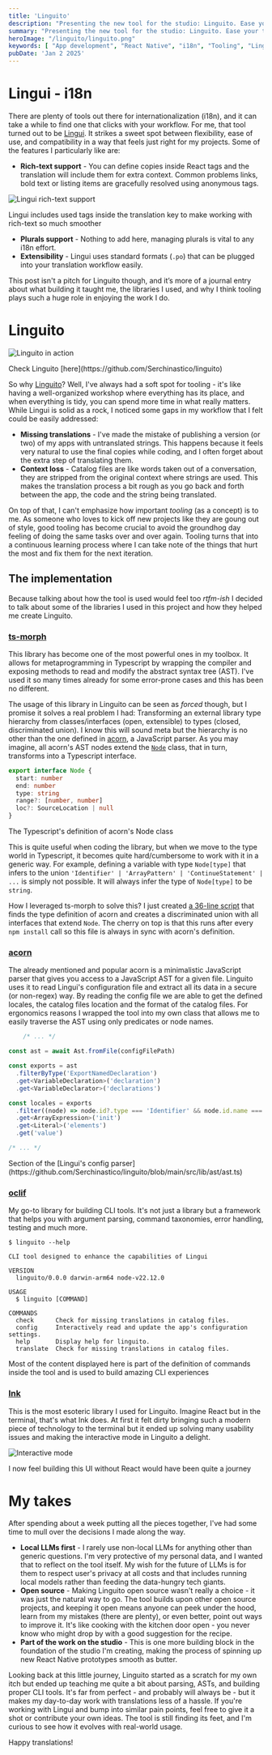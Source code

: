 ```yaml
---
title: 'Linguito'
description: "Presenting the new tool for the studio: Linguito. Ease your translation process by verifying, customizing and filling copies with the aid of LLMs"
summary: "Presenting the new tool for the studio: Linguito. Ease your translation process by verifying, customizing and filling copies with the aid of LLMs"
heroImage: "/linguito/linguito.png"
keywords: [ "App development", "React Native", "i18n", "Tooling", "Lingui" ]
pubDate: 'Jan 2 2025'
---
```


# Lingui - i18n

There are plenty of tools out there for internationalization (i18n), and it can take a while to find one that clicks
with your workflow. For me, that tool turned out to be [Lingui](https://lingui.dev/). It strikes a sweet spot between
flexibility, ease of use, and compatibility in a way that feels just right for my projects. Some of the features I
particularly like are:

- **Rich-text support** - You can define copies inside React tags and the translation will include them for extra
  context. Common problems links, bold text or listing items are gracefully resolved using anonymous tags.

![Lingui rich-text support](/linguito/lingui%20rich-text.png)

<p class="footnote">Lingui includes used tags inside the translation key to make working with rich-text so much smoother</p>

- **Plurals support** - Nothing to add here, managing plurals is vital to any i18n effort.
- **Extensibility** - Lingui uses standard formats (`.po`) that can be plugged into your translation workflow easily.

This post isn't a pitch for Linguito though, and it’s more of a journal entry about what building it taught me, the
libraries I used, and why I think tooling plays such a huge role in enjoying the work I do.

# Linguito

![Linguito in action](/linguito/demo.gif)

<p class="footnote">Check Linguito [here](https://github.com/Serchinastico/linguito)</p>

So why [Linguito](https://github.com/Serchinastico/linguito)? Well, I've always had a soft spot for tooling - it's like
having a well-organized workshop where everything has its place, and when everything is tidy, you can spend more time in
what really matters. While Lingui is solid as a rock, I noticed some gaps in my workflow that I felt could be easily
addressed:

- **Missing translations** - I've made the mistake of publishing a version (or two) of my apps with untranslated
  strings. This happens because it feels very natural to use the final copies while coding, and I often forget about the
  extra step of translating them.
- **Context loss** - Catalog files are like words taken out of a conversation, they are stripped from the original
  context where strings are used. This makes the translation process a bit rough as you go back and forth between the
  app, the code and the string being translated.

On top of that, I can't emphasize how important *tooling* (as a concept) is to me. As someone who loves to kick off new
projects like they are goung out of style, good tooling has become crucial to avoid the groundhog day feeling of doing
the same tasks over and over again. Tooling turns that into a continuous learning process where I can take note of the
things that hurt the most and fix them for the next iteration.

## The implementation

Because talking about how the tool is used would feel too *rtfm-ish* I decided to talk about some of the libraries I
used in this project and how they helped me create Linguito.

### [ts-morph](https://ts-morph.com/)

This library has become one of the most powerful ones in my toolbox. It allows for metaprogramming in Typescript by
wrapping the compiler and exposing methods to read and modify the abstract syntax tree (AST). I've used it so many times
already for some error-prone cases and this has been no different.

The usage of this library in Linguito can be seen as *forced* though, but I promise it solves a real problem I had:
Transforming an external library type hierarchy from classes/interfaces (open, extensible) to types (closed,
discriminated union). I know this will sound meta but the hierarchy is no other than the one defined
in [acorn](https://github.com/acornjs/acorn), a JavaScript parser. As you may imagine, all acorn's AST nodes extend
the [`Node`](https://github.com/acornjs/acorn/blob/master/acorn/src/node.js) class, that in turn, transforms into a
Typescript interface.

```ts
export interface Node {
  start: number
  end: number
  type: string
  range?: [number, number]
  loc?: SourceLocation | null
}
```

<p class="footnote">The Typescript's definition of acorn's Node class</p>

This is quite useful when coding the library, but when we move to the type world in Typescript, it becomes quite
hard/cumbersome to work with it in a generic way. For example, defining a variable with type `Node[type]` that infers to
the union `'Identifier' | 'ArrayPattern' | 'ContinueStatement' | ...` is simply not possible. It will always infer the
type of `Node[type]` to be `string`.

How I leveraged ts-morph to solve this? I just
created [a 36-line script](https://github.com/Serchinastico/linguito/blob/main/scripts/build-acorn-node-types.ts) that
finds the type definition of acorn and creates a discriminated union with all interfaces that extend `Node`. The cherry
on top is that this runs after every `npm install` call so this file is always in sync with acorn's definition.

### [acorn](https://github.com/acornjs/acorn)

The already mentioned and popular acorn is a minimalistic JavaScript parser that gives you access to a JavaScript AST
for a given file. Linguito uses it to read Lingui's configuration file and extract all its data in a secure (or
non-regex) way. By reading the config file we are able to get the defined locales, the catalog files location and the
format of the catalog files. For ergonomics reasons I wrapped the tool into my own class that allows me to easily
traverse the AST using only predicates or node names.

```ts
    /* ... */

const ast = await Ast.fromFile(configFilePath)

const exports = ast
  .filterByType('ExportNamedDeclaration')
  .get<VariableDeclaration>('declaration')
  .get<VariableDeclarator>('declarations')

const locales = exports
  .filter((node) => node.id?.type === 'Identifier' && node.id.name === 'locales')
  .get<ArrayExpression>('init')
  .get<Literal>('elements')
  .get('value')

/* ... */
```

<p class="footnote">Section of the [Lingui's config parser](https://github.com/Serchinastico/linguito/blob/main/src/lib/ast/ast.ts)</p>

### [oclif](https://oclif.io/)

My go-to library for building CLI tools. It's not just a library but a framework that helps you with argument parsing,
command taxonomies, error handling, testing and much more.

```
$ linguito --help

CLI tool designed to enhance the capabilities of Lingui

VERSION
  linguito/0.0.0 darwin-arm64 node-v22.12.0

USAGE
  $ linguito [COMMAND]

COMMANDS
  check      Check for missing translations in catalog files.
  config     Interactively read and update the app's configuration settings.
  help       Display help for linguito.
  translate  Check for missing translations in catalog files.
```

<p class="footnote">Most of the content displayed here is part of the definition of commands inside the tool and is used to build amazing
CLI experiences</p>

### [Ink](https://github.com/vadimdemedes/ink)

This is the most esoteric library I used for Linguito. Imagine React but in the terminal, that's what Ink does. At first
it felt dirty bringing such a modern piece of technology to the terminal but it ended up solving many usability issues
and making the interactive mode in Linguito a delight.

![Interactive mode](/linguito/interactive_mode.png)

<p class="footnote">I now feel building this UI without React would have been quite a journey</p>

# My takes

After spending about a week putting all the pieces together, I've had some time to mull over the decisions I made along
the way.

- **Local LLMs first** - I rarely use non-local LLMs for anything other than generic questions. I'm very protective of
  my personal data, and I wanted that to reflect on the tool itself. My wish for the future of LLMs is for them to
  respect user's privacy at all costs and that includes running local models rather than feeding the data-hungry tech
  giants.
- **Open source** - Making Linguito open source wasn't really a choice - it was just the natural way to go. The tool
  builds upon other open source projects, and keeping it open means anyone can peek under the hood, learn from my
  mistakes (there are plenty), or even better, point out ways to improve it. It's like cooking with the kitchen door
  open - you never know who might drop by with a good suggestion for the recipe.
- **Part of the work on the studio** - This is one more building block in the foundation of the studio I'm creating,
  making the process of spinning up new React Native prototypes smooth as butter.

Looking back at this little journey, Linguito started as a scratch for my own itch but ended up teaching me quite a bit
about parsing, ASTs, and building proper CLI tools. It's far from perfect - and probably will always be - but it makes
my day-to-day work with translations less of a hassle. If you're working with Lingui and bump into similar pain points,
feel free to give it a shot or contribute your own ideas. The tool is still finding its feet, and I'm curious to see how
it evolves with real-world usage.

Happy translations!
